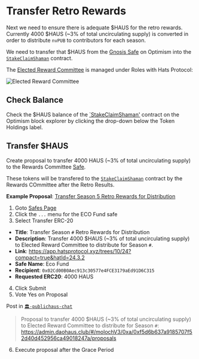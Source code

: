 # Transfer Retro Rewards

Next we need to ensure there is adequate $HAUS for the retro rewards. Currently 4000 $HAUS (~3% of total uncirculating supply) is converted in order to distribute `nvPUB` to contributors for each season.

We need to transfer that $HAUS from the [Gnosis Safe](https://app.safe.global/home?safe=oeth:0x02cd00b0aec913c30577e4fce3179aed91d6c315) on Optimism into the [`StakeClaimShaman`](https://optimistic.etherscan.io/address/0x22F09C11De8f059840FD8F60b11b8d60DeA0E011#code) contract.

The [Elected Reward Committee](https://app.hatsprotocol.xyz/trees/10/24?compact=true&hatId=24.3.2) is managed under Roles with Hats Protocol:

![Elected Reward Committee](/images/elected-reward-committee.png)

## Check Balance

Check the $HAUS balance of the [`StakeClaimShaman'](https://optimistic.etherscan.io/address/0x22F09C11De8f059840FD8F60b11b8d60DeA0E011#code) contract on the Optimism block explorer by clicking the drop-down below the Token Holdings label.

## Transfer $HAUS

Create proposal to transfer 4000 HAUS (~3% of total uncirculating supply) to the Rewards Committee [Safe](https://app.safe.global/home?safe=oeth:0x02Cd00B0Aec913c30577e4FCE3179aEd91D6C315).

These tokens will be transfered to the [`StakeClaimShaman`](https://optimistic.etherscan.io/address/0x22F09C11De8f059840FD8F60b11b8d60DeA0E011#code) contract by the Rewards COmmittee after the Retro Results.

**Example Proposal**: [Transfer Season 5 Retro Rewards for Distribution](https://admin.daohaus.club/#/molochV3/0xa/0xf5d6b637a9185707f52d40d452956ca49018247a/proposal/79)

1. Goto [Safes Page](https://admin.daohaus.club/#/molochv3/0xa/0xf5d6b637a9185707f52d40d452956ca49018247a/safes)
2. Click the `...` menu for the ECO Fund safe
3. Select Transfer ERC-20

- **Title**: Transfer Season `#` Retro Rewards for Distribution
- **Description**: Transfer 4000 $HAUS (~3% of total uncirculating supply) to Elected Reward Committee to distribute for Season `#`.
- **Link**: https://app.hatsprotocol.xyz/trees/10/24?compact=true&hatId=24.3.2
- **Safe Name**: Eco Fund
- **Recipient**: `0x02Cd00B0Aec913c30577e4FCE3179aEd91D6C315`
- **Requested ERC20**: 4000 HAUS

4. Click Submit
5. Vote Yes on Proposal

Post in [`🏛-publichaus-chat`](https://discord.com/channels/709210493549674598/1087807904519827506)

> Proposal to transfer 4000 $HAUS (~3% of total uncirculating supply) to Elected Reward Committee to distribute for Season `#`: https://admin.daohaus.club/#/molochV3/0xa/0xf5d6b637a9185707f52d40d452956ca49018247a/proposals

6. Execute proposal after the Grace Period
